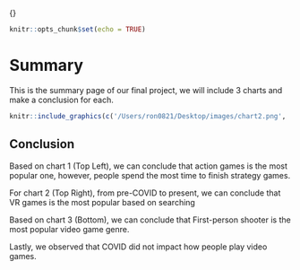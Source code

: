 {\rtf1}



```r
knitr::opts_chunk$set(echo = TRUE)
```

# Summary

This is the summary page of our final project, we will include 3 charts and make
a conclusion for each.


```r

knitr::include_graphics(c('/Users/ron0821/Desktop/images/chart2.png', '/Users/ron0821/Desktop/images/chart3.png', "/Users/ron0821/Desktop/images/chart1.png" ))
```

## Conclusion

Based on chart 1 (Top Left), we can conclude that action games is the most popular one, however, 
people spend the most time to finish strategy games. 



For chart 2 (Top Right), from pre-COVID to present, we can conclude that VR games is the most popular based on searching



Based on chart 3 (Bottom), we can conclude that First-person shooter is the most popular video game genre.


Lastly, we observed that COVID did not impact how people play video games.







